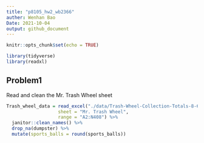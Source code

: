 ```yaml
---
title: "p8105_hw2_wb2366"
auther: Wenhan Bao
Date: 2021-10-04
output: github_document
---
```


```r
knitr::opts_chunk$set(echo = TRUE)
```

```r
library(tidyverse)
library(readxl)
```

## Problem1

Read and clean the Mr. Trash Wheel sheet

```r
Trash_wheel_data = read_excel("./data/Trash-Wheel-Collection-Totals-8-6-19.xlsx", 
                   sheet = "Mr. Trash Wheel",
                   range = "A2:N408") %>% 
  janitor::clean_names() %>% 
  drop_na(dumpster) %>% 
  mutate(sports_balls = round(sports_balls))
```



